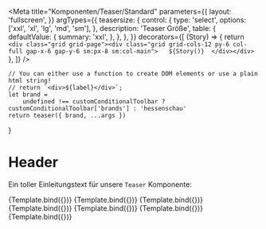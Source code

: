 
<Meta
    title="Komponenten/Teaser/Standard"
    parameters={{
        layout: 'fullscreen',
    }}
    argTypes={{
        teasersize: {
            control: {
                type: 'select',
                options: ['xxl', 'xl', 'lg', 'md', 'sm'],
            },
            description: 'Teaser Größe',
            table: {
                defaultValue: {
                    summary: 'xxl',
                },
            },
        },
    }}
    decorators={[
        (Story) => {
            return `<div class="grid grid-page"><div class="grid grid-cols-12 py-6 col-full gap-x-6 gap-y-6 sm:px-8 sm:col-main">  
                ${Story()} 
                </div></div>`
        },
    ]}
/>

    // You can either use a function to create DOM elements or use a plain html string!
    // return `<div>${label}</div>`;
    let brand =
        undefined !== customConditionalToolbar ? customConditionalToolbar['brands'] : 'hessenschau'
    return teaser({ brand, ...args })
}

# Header

Ein toller Einleitungstext für unsere `Teaser` Komponente:

<Preview withToolbar>
    <Story name="Standard Hero" args={xxlTeaserSerif.logicItem.includeModel}>
        {Template.bind({})}
    </Story>
    <Story name="Standard Hero mit Label" args={xxlTeaserSerifWithLabel.logicItem.includeModel}>
        {Template.bind({})}
    </Story>
    <Story
        name="Standard Hero Mit Kommentaren"
        args={xxlTeaserSerifWithComments.logicItem.includeModel}
    >
        {Template.bind({})}
    </Story>
    <Story name="Standard XL" args={xlTeaserSerif.logicItem.includeModel}>
        {Template.bind({})}
    </Story>
    <Story name="Standard LG" args={lgTeaserSerif.logicItem.includeModel}>
        {Template.bind({})}
    </Story>
    <Story name="Standard MD" args={mdTeaserSerif.logicItem.includeModel}>
        {Template.bind({})}
    </Story>
    <Story name="Standard SM" args={smTeaserSerif.logicItem.includeModel}>
        {Template.bind({})}
    </Story>
</Preview>
